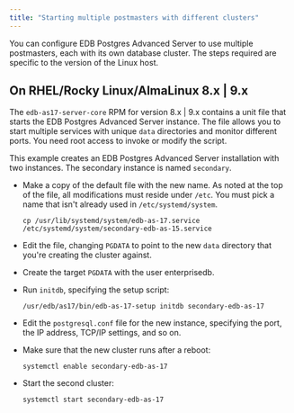 ```yaml
---
title: "Starting multiple postmasters with different clusters"
---
```


You can configure EDB Postgres Advanced Server to use multiple postmasters, each with its own database cluster. The steps required are specific to the version of the Linux host.

## On RHEL/Rocky Linux/AlmaLinux 8.x | 9.x

The `edb-as17-server-core` RPM for version 8.x | 9.x contains a unit file that starts the EDB Postgres Advanced Server instance. The file allows you to start multiple services with unique `data` directories and monitor different ports. You need root access to invoke or modify the script.

This example creates an EDB Postgres Advanced Server installation with two instances. The secondary instance is named `secondary`.

-   Make a copy of the default file with the new name. As noted at the top of the file, all modifications must reside under `/etc`. You must pick a name that isn't already used in `/etc/systemd/system`.

    ```text
    cp /usr/lib/systemd/system/edb-as-17.service /etc/systemd/system/secondary-edb-as-15.service
    ```

-   Edit the file, changing `PGDATA` to point to the new `data` directory that you're creating the cluster against.

-   Create the target `PGDATA` with the user enterprisedb.

-   Run `initdb`, specifying the setup script:

    ```text
    /usr/edb/as17/bin/edb-as-17-setup initdb secondary-edb-as-17
    ```

-   Edit the `postgresql.conf` file for the new instance, specifying the port, the IP address, TCP/IP settings, and so on.

-   Make sure that the new cluster runs after a reboot:

    ```text
    systemctl enable secondary-edb-as-17
    ```

-   Start the second cluster:

    ```text
    systemctl start secondary-edb-as-17
    ```
